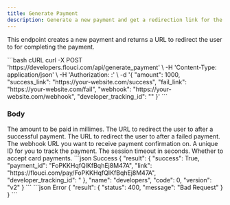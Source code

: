 ```yaml
---
title: Generate Payment
description: Generate a new payment and get a redirection link for the user to complete the payment in.
---
```


This endpoint creates a new payment and returns a URL to redirect the user to for completing the payment.

<RequestExample>
```bash cURL
curl -X POST 'https://developers.flouci.com/api/generate_payment' \
  -H 'Content-Type: application/json' \
  -H 'Authorization: <PUBLIC_KEY>:<PRIVATE_KEY>' \
  -d '{
    "amount": 1000,
    "success_link": "https://your-website.com/success",
    "fail_link": "https://your-website.com/fail",
    "webhook": "https://your-website.com/webhook",
    "developer_tracking_id": "<YOUR_TRACKING_ID>"
  }'
```
</RequestExample>

### Body

<ParamField body="amount" type="integer" required>
  The amount to be paid in millimes.
</ParamField>
<ParamField body="success_link" type="string" required>
  The URL to redirect the user to after a successful payment.
</ParamField>
<ParamField body="fail_link" type="string" required>
  The URL to redirect the user to after a failed payment.
</ParamField>
<ParamField body="fail_link" type="string">
  The webhook URL you want to receive payment confirmation on.
</ParamField>
<ParamField body="developer_tracking_id" type="string">
  A unique ID for you to track the payment.
</ParamField>
<ParamField body="session_timeout_secs" type="integer" default="1200">
  The session timeout in seconds.
</ParamField>
<ParamField body="accept_card" type="boolean" default="true">
  Whether to accept card payments.
</ParamField>

<ResponseExample>
```json Success
{
  "result": {
    "success": True,
    "payment_id": "FoPKKHqfQIKfBqhEj8M47A",
    "link": "https://flouci.com/pay/FoPKKHqfQIKfBqhEj8M47A",
    "developer_tracking_id": "<DEVELOPER_TRACKING_ID>
  },
  "name": "developers",
  "code": 0,
  "version": "v2"
}
```
```json Error
{
  "result": {
    "status": 400,
    "message": "Bad Request"
  }
}
```
</ResponseExample>
